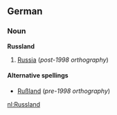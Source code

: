 ==German==
===Noun===
'''Russland'''

# [[Russia]] (''post-1998 orthography'')

====Alternative spellings====
*[[Rußland]] (''pre-1998 orthography'')

[[nl:Russland]]